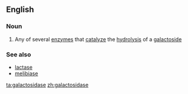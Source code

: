 ==English==

===Noun===
{{wikipedia|Galactosidases}}
{{en-noun}}

# {{label|en|enzyme}} Any of several [[enzyme]]s that [[catalyze]] the [[hydrolysis]] of a [[galactoside]]

===See also===
* [[lactase]]
* [[melibiase]]

[[ta:galactosidase]]
[[zh:galactosidase]]